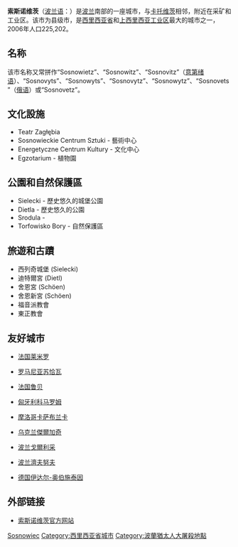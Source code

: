 {{Infobox City
|chinese_name=索斯诺维茨
|official_name          = {{lang|pl|Sosnowiec}}
|image_skyline          = Sosnowiec collage N.png
|imagesize              = 250px
|image_caption          = 索斯诺维茨夜景
|image_flag             = POL Sosnowiec flag.svg
|image_seal = Sosnowiec Herb.svg
|image_map              = POL Sosnowiec map.svg
|subdivision_type       = [[国家|国家]]
|subdivision_name       = [[波兰|波兰]]
|subdivision_type1      = [[波兰行政区划|省]]
|subdivision_name1      = [[西里西亚省|西里西亚省]]
|subdivision_type2      = [[波兰各县列表|县]]
|subdivision_name2      = 县级市
|subdivision_type3      = [[Gmina|Gmina]]
|leader_title           = 市长
|leader_name            = {{lang|pl|Andrzej Chęciński}}
|established_title3     = 市成立年份
|established_date3      = 1902年
|area_total = 91.26
|population_as_of               = 2006年
|population_total               = 225,202
|population_density   = 2468
|population_metro               = 3,487,000
|timezone               = [[欧洲中部时间|欧洲中部时间]]
|utc_offset             = +1
|timezone_DST           = [[欧洲中部夏令时间|欧洲中部夏令时间]]
|utc_offset_DST         = +2
|latd=50 |latm=18 |lats= |latNS= N
|longd=19 |longm=10 |longs= |longEW= E
|postal_code_type       = 邮政编码
|postal_code            = 41-200 to 41-225
|area_code              = +48 32
|website                = [http://www.sosnowiec.pl/zh www.um.sosnowiec.pl]
}} 
'''索斯诺维茨'''（[[波兰语|波兰语]]：'''{{lang|pl|Sosnowiec}}'''）是[[波兰|波兰]]南部的一座城市，与[[卡托维茨|卡托维茨]]相邻，附近在采矿和工业区。该市为县级市，是[[西里西亚省|西里西亚省]]和[[上西里西亚工业区|上西里西亚工业区]]最大的城市之一，2006年人口225,202。

==名称==
该市名称又常拼作“Sosnowietz”、“Sosnowitz”、“Sosnovitz”（[[意第绪语|意第绪语]]）、“Sosnovyts”、“Sosnowyts”、“Sosnovytz”、“Sosnowytz”、“Sosnovets”（[[俄语|俄语]]）或“Sosnovetz”。

==文化設施==
* Teatr Zagłębia
* Sosnowieckie Centrum Sztuki - 藝術中心
* Energetyczne Centrum Kultury - 文化中心
* Egzotarium - 植物園

==公園和自然保護區==
* Sielecki - 歷史悠久的城堡公園
* Dietla - 歷史悠久的公園
* Srodula - 
* Torfowisko Bory - 自然保護區

==旅遊和古蹟==
* 西列奇城堡 (Sielecki)
* 迪特爾宮 (Dietl)
* 舍恩宮 (Schöen)
* 舍恩新宮 (Schöen)
* 福音派教會
* 東正教會

==友好城市==
*{{flagicon|France}} [[法国|法国]][[莱米罗|莱米罗]]
*{{flagicon|Romania}} [[罗马尼亚|罗马尼亚]][[苏恰瓦|苏恰瓦]]
*{{flagicon|France}} [[法国|法国]][[鲁贝|鲁贝]]
*{{flagicon|Hungary}} [[匈牙利|匈牙利]][[科马罗姆|科马罗姆]]
*{{flagicon|Morocco}} [[摩洛哥|摩洛哥]][[卡萨布兰卡|卡萨布兰卡]]
*{{flagicon|Ukraine}} [[乌克兰|乌克兰]][[傑爾加奇|傑爾加奇]]
*{{flagicon|Poland}} [[波兰|波兰]][[戈爾利采|戈爾利采]]
*{{flagicon|Poland}} [[波兰|波兰]][[濟夫努夫|濟夫努夫]]
*{{flagicon|Germany}} [[德国|德国]][[伊达尔-奥伯施泰因|伊达尔-奥伯施泰因]]


==外部链接==
*[http://www.sosnowiec.pl/ 索斯诺维茨官方网站]



{{Authority control}}
[[Category:波兰城市|Sosnowiec]]
[[Category:西里西亚省城市|Category:西里西亚省城市]]
[[Category:波蘭猶太人大屠殺地點|Category:波蘭猶太人大屠殺地點]]